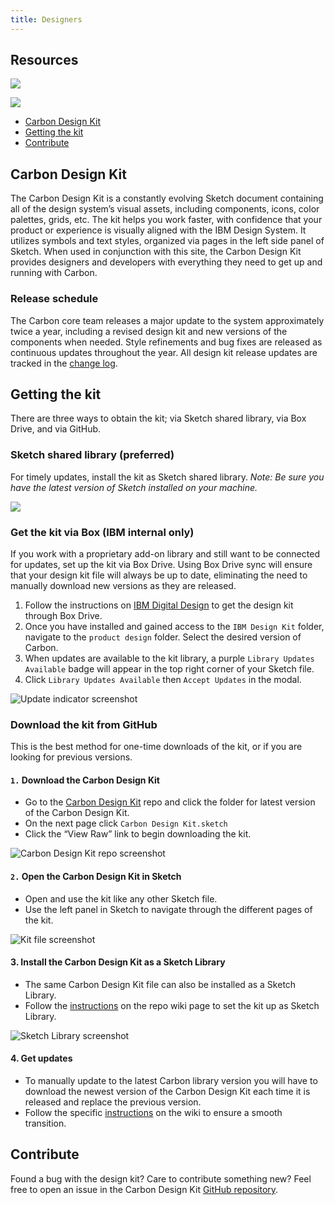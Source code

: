 ```yaml
---
title: Designers
---
```


## Resources

<Row className="tile--group">
<Column offsetLg="4" colMd="4" colLg="4" bleedSm>
  <ClickableTile
    title="Add Carbon Design Kit to Sketch library"
    href="sketch://add-library/cloud/JaVzz"
    type="resource">

![](images/sketch-icon.png)

  </ClickableTile>
</Column>
<Column colLg="4"  bleedSm>
  <ClickableTile
    title="Download Carbon Design Kit from GitHub"
    href="https://github.com/IBM/carbon-design-kit"
    type="resource">

![](images/github-icon.png)

  </ClickableTile>
</Column>
</Row>

<AnchorLinks>

- [Carbon Design Kit](#carbon-design-kit)
- [Getting the kit](#getting-the-kit)
- [Contribute](#contribute)

</AnchorLinks>

## Carbon Design Kit

The Carbon Design Kit is a constantly evolving Sketch document containing all of the design system’s visual assets, including components, icons, color palettes, grids, etc. The kit helps you work faster, with confidence that your product or experience is visually aligned with the IBM Design System. It utilizes symbols and text styles, organized via pages in the left side panel of Sketch. When used in conjunction with this site, the Carbon Design Kit provides designers and developers with everything they need to get up and running with Carbon.

### Release schedule

The Carbon core team releases a major update to the system approximately twice a year, including a revised design kit and new versions of the components when needed. Style refinements and bug fixes are released as continuous updates throughout the year. All design kit release updates are tracked in the [change log](https://github.com/carbon-design-system/carbon-design-kit/releases).

## Getting the kit

There are three ways to obtain the kit; via Sketch shared library, via Box Drive, and via GitHub.

### Sketch shared library (preferred)

For timely updates, install the kit as Sketch shared library. _Note: Be sure you have the latest version of Sketch installed on your machine._

<Row>
<Column offsetLg="4" colLg="4" bleedSm>
  <ClickableTile
    title="Add Carbon Design Kit to Sketch library (Beta)"
    href="sketch://add-library/cloud/JaVzz"
    type="resource">

![](images/sketch-icon.png)

  </ClickableTile>
</Column>
</Row>

### Get the kit via Box (IBM internal only)

If you work with a proprietary add-on library and still want to be connected for updates, set up the kit via Box Drive. Using Box Drive sync will ensure that your design kit file will always be up to date, eliminating the need to manually download new versions as they are released.

1. Follow the instructions on [IBM Digital Design](https://www.ibm.com/standards/web/design-kit/) to get the design kit through Box Drive.
2. Once you have installed and gained access to the `IBM Design Kit` folder, navigate to the `product design` folder. Select the desired version of Carbon.
3. When updates are available to the kit library, a purple `Library Updates Available` badge will appear in the top right corner of your Sketch file.
4. Click `Library Updates Available` then `Accept Updates` in the modal.

<ImageComponent cols="8" caption="Update indicator">

![Update indicator screenshot](images/designers-5.png)

</ImageComponent>

### Download the kit from GitHub

This is the best method for one-time downloads of the kit, or if you are looking for previous versions.

#### `1.` Download the Carbon Design Kit

- Go to the <a href="https://github.com/carbon-design-system/carbon-design-kit" target="_blank">Carbon Design Kit</a> repo and click the folder for latest version of the Carbon Design Kit.
- On the next page click `Carbon Design Kit.sketch`
- Click the “View Raw” link to begin downloading the kit.

<ImageComponent cols="12" caption="Carbon Design Kit repo">

![Carbon Design Kit repo screenshot](images/designers-2_new.png)

</ImageComponent>

#### `2.` Open the Carbon Design Kit in Sketch

- Open and use the kit like any other Sketch file.
- Use the left panel in Sketch to navigate through the different pages of the kit.

<ImageComponent cols="12" caption="Design kit file">

![Kit file screenshot](images/designers-3.png)

</ImageComponent>

#### 3. Install the Carbon Design Kit as a Sketch Library

- The same Carbon Design Kit file can also be installed as a Sketch Library.
- Follow the [instructions](https://github.com/IBM/carbon-design-kit/wiki/Sketch-Libraries-Overview) on the repo wiki page to set the kit up as Sketch Library.

<ImageComponent cols="12" caption="Sketch library">

![Sketch Library screenshot](images/designers-4.png)

</ImageComponent>

#### 4. Get updates

- To manually update to the latest Carbon library version you will have to download the newest version of the Carbon Design Kit each time it is released and replace the previous version.
- Follow the specific [instructions](https://github.com/IBM/carbon-design-kit/wiki/Sketch-Libraries-Overview) on the wiki to ensure a smooth transition.

## Contribute

Found a bug with the design kit? Care to contribute something new? Feel free to open an issue in the Carbon Design Kit [GitHub repository](https://github.com/ibm/carbon-design-kit/issues).
